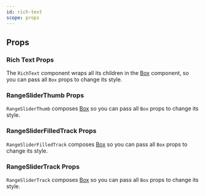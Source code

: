 ```yaml
---
id: rich-text
scope: props
---
```


## Props

### Rich Text Props

The `RichText` component wraps all its children in the
[Box](/docs/components/layout/box) component, so you can pass all `Box` props to change its
style.

<PropsTable of='RangeSlider' />

### RangeSliderThumb Props

`RangeSliderThumb` composes [Box](/docs/components/layout/box) so you can pass all `Box`
props to change its style.

### RangeSliderFilledTrack Props

`RangeSliderFilledTrack` composes [Box](/docs/components/layout/box) so you can pass all
`Box` props to change its style.

### RangeSliderTrack Props

`RangeSliderTrack` composes [Box](/docs/components/layout/box) so you can pass all `Box`
props to change its style.
